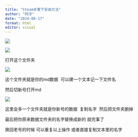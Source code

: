 ```yaml
---
title: "Steam非重下安装方法"
author: "阿浮"
date: "2024-08-17"
format: html
editor: visual
---
```


![](Picture/Steam安装1.png)

![](Picture/Steam安装2.png)

打开这个文件夹

![](Picture/Steam安装3.png)

这个文件夹就是你的md数据  可以建一个文本记一下文件名

然后切新号打开md

![](Picture/Steam安装4.png)

这里会多一个文件夹就是你新号的数据  复制名字  然后把文件夹删掉 

最后把你原来数据文件夹的名字替换成新的 就完事了

换回老号的时候 可以重复以上操作 或者直接复制文本里的名字
